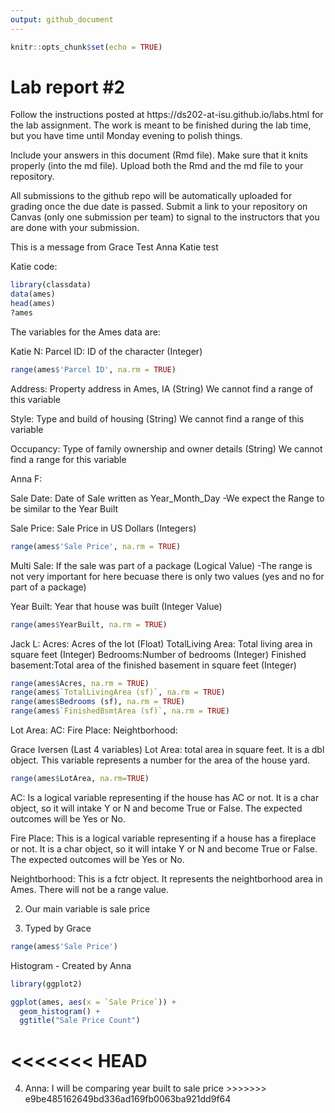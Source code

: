 ```yaml
---
output: github_document
---
```


<!-- README.md is generated from README.Rmd. Please edit the README.Rmd file -->


```r
knitr::opts_chunk$set(echo = TRUE)
```

# Lab report #2

Follow the instructions posted at https://ds202-at-isu.github.io/labs.html for the lab assignment. The work is meant to be finished during the lab time, but you have time until Monday evening to polish things.

Include your answers in this document (Rmd file). Make sure that it knits properly (into the md file). Upload both the Rmd and the md file to your repository.  

All submissions to the github repo will be automatically uploaded for grading once the due date is passed.
Submit a link to your repository on Canvas (only one submission per team) to signal to the instructors that you are done with your submission.


This is a message from Grace
Test Anna
Katie test

Katie code:
```r

library(classdata)
data(ames)
head(ames)
?ames

```





The variables for the Ames data are:

Katie N:
Parcel ID: ID of the character (Integer) 

```r
range(ames$'Parcel ID', na.rm = TRUE)
```


Address: Property address in Ames, IA (String)
We cannot find a range of this variable

Style: Type and build of housing (String)
We cannot find a range of this variable

Occupancy: Type of family ownership and owner details (String)
We cannot find a range for this variable


Anna F:

Sale Date: Date of Sale written as Year_Month_Day
-We expect the Range to be similar to the Year Built

Sale Price: Sale Price in US Dollars (Integers)
```r
range(ames$'Sale Price', na.rm = TRUE)

```

Multi Sale: If the sale was part of a package (Logical Value)
-The range is not very important for here becuase there is only two values (yes and no for part of a package)

Year Built: Year that house was built (Integer Value)
```r
range(ames$YearBuilt, na.rm = TRUE)

```

Jack L:
Acres: Acres of the lot (Float)
TotalLiving Area: Total living area in square feet (Integer)
Bedrooms:Number of bedrooms (Integer)
Finished basement:Total area of the finished basement in square feet (Integer)
```r
range(ames$Acres, na.rm = TRUE)
range(ames$`TotalLivingArea (sf)`, na.rm = TRUE)
range(ames$Bedrooms (sf), na.rm = TRUE)
range(ames$`FinishedBsmtArea (sf)`, na.rm = TRUE)

```


Lot Area:
AC:
Fire Place:
Neightborhood:

Grace Iversen (Last 4 variables)
Lot Area: total area in square feet. It is a dbl object. This variable represents a number for the area of the house yard.
```r
range(ames$LotArea, na.rm=TRUE)
```

AC: Is a logical variable representing if the house has AC or not. It is a char object, so it will intake Y or N and become True or False. The expected outcomes will be Yes or No.

Fire Place: This is a logical variable representing if a house has a fireplace or not. It is a char object, so it will intake Y or N and become True or False. The expected outcomes will be Yes or No.

Neightborhood: This is a fctr object. It represents the neightborhood area in Ames. There will not be a range value.



2. Our main variable is sale price

3. Typed by Grace
```r
range(ames$'Sale Price')
```


Histogram - Created by Anna

```r
library(ggplot2)

ggplot(ames, aes(x = `Sale Price`)) + 
  geom_histogram() +
  ggtitle("Sale Price Count")
```



<<<<<<< HEAD
=======
4. Anna: I will be comparing year built to sale price
>>>>>>> e9be485162649bd336ad169fb0063ba921dd9f64







